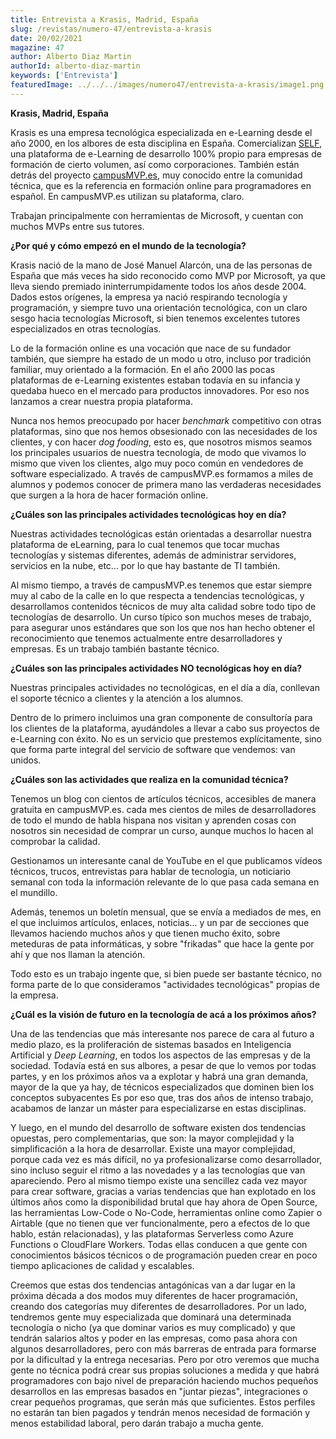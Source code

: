 ```yaml
---
title: Entrevista a Krasis, Madrid, España
slug: /revistas/numero-47/entrevista-a-krasis
date: 20/02/2021
magazine: 47
author: Alberto Diaz Martin
authorId: alberto-diaz-martin
keywords: ['Entrevista']
featuredImage: ../../../images/numero47/entrevista-a-krasis/image1.png
---
```






**Krasis, Madrid, España**

Krasis es una empresa tecnológica especializada en e-Learning desde el
año 2000, en los albores de esta disciplina en España. Comercializan
[SELF](https://www.plataformaself.com/), una plataforma de e-Learning de
desarrollo 100% propio para empresas de formación de cierto volumen, así
como corporaciones. También están detrás del proyecto
[campusMVP.es](https://www.campusmvp.es/), muy conocido entre la
comunidad técnica, que es la referencia en formación online para
programadores en español. En campusMVP.es utilizan su plataforma, claro.

Trabajan principalmente con herramientas de Microsoft, y cuentan con
muchos MVPs entre sus tutores.

**¿Por qué y cómo empezó en el mundo de la tecnología?**

Krasis nació de la mano de José Manuel Alarcón, una de las personas de
España que más veces ha sido reconocido como MVP por Microsoft, ya que
lleva siendo premiado ininterrumpidamente todos los años desde 2004.
Dados estos orígenes, la empresa ya nació respirando tecnología y
programación, y siempre tuvo una orientación tecnológica, con un claro
sesgo hacia tecnologías Microsoft, si bien tenemos excelentes tutores
especializados en otras tecnologías.

Lo de la formación online es una vocación que nace de su fundador
también, que siempre ha estado de un modo u otro, incluso por tradición
familiar, muy orientado a la formación. En el año 2000 las pocas
plataformas de e-Learning existentes estaban todavía en su infancia y
quedaba hueco en el mercado para productos innovadores. Por eso nos
lanzamos a crear nuestra propia plataforma.

Nunca nos hemos preocupado por hacer *benchmark* competitivo con otras
plataformas, sino que nos hemos obsesionado con las necesidades de los
clientes, y con hacer *dog fooding*, esto es, que nosotros mismos seamos
los principales usuarios de nuestra tecnología, de modo que vivamos lo
mismo que viven los clientes, algo muy poco común en vendedores de
software especializado. A través de campusMVP.es formamos a miles de
alumnos y podemos conocer de primera mano las verdaderas necesidades que
surgen a la hora de hacer formación online.

**¿Cuáles son las principales actividades tecnológicas hoy en día?**

Nuestras actividades tecnológicas están orientadas a desarrollar nuestra
plataforma de eLearning, para lo cual tenemos que tocar muchas
tecnologías y sistemas diferentes, además de administrar servidores,
servicios en la nube, etc... por lo que hay bastante de TI también.

Al mismo tiempo, a través de campusMVP.es tenemos que estar siempre muy
al cabo de la calle en lo que respecta a tendencias tecnológicas, y
desarrollamos contenidos técnicos de muy alta calidad sobre todo tipo de
tecnologías de desarrollo. Un curso típico son muchos meses de trabajo,
para asegurar unos estándares que son los que nos han hecho obtener el
reconocimiento que tenemos actualmente entre desarrolladores y empresas.
Es un trabajo también bastante técnico.

**¿Cuáles son las principales actividades NO tecnológicas hoy en día?**

Nuestras principales actividades no tecnológicas, en el día a día,
conllevan el soporte técnico a clientes y la atención a los alumnos.

Dentro de lo primero incluimos una gran componente de consultoría para
los clientes de la plataforma, ayudándoles a llevar a cabo sus proyectos
de e-Learning con éxito. No es un servicio que prestemos explícitamente,
sino que forma parte integral del servicio de software que vendemos: van
unidos.

**¿Cuáles son las actividades que realiza en la comunidad técnica?**

Tenemos un blog con cientos de artículos técnicos, accesibles de manera
gratuita en campusMVP.es. cada mes cientos de miles de desarrolladores
de todo el mundo de habla hispana nos visitan y aprenden cosas con
nosotros sin necesidad de comprar un curso, aunque muchos lo hacen al
comprobar la calidad.

Gestionamos un interesante canal de YouTube en el que publicamos vídeos
técnicos, trucos, entrevistas para hablar de tecnología, un noticiario
semanal con toda la información relevante de lo que pasa cada semana en
el mundillo.

Además, tenemos un boletín mensual, que se envía a mediados de mes, en
el que incluimos artículos, enlaces, noticias\... y un par de secciones
que llevamos haciendo muchos años y que tienen mucho éxito, sobre
meteduras de pata informáticas, y sobre "frikadas" que hace la gente por
ahí y que nos llaman la atención.

Todo esto es un trabajo ingente que, si bien puede ser bastante técnico,
no forma parte de lo que consideramos "actividades tecnológicas" propias
de la empresa.

**¿Cuál es la visión de futuro en la tecnología de acá a los próximos
años?**

Una de las tendencias que más interesante nos parece de cara al futuro a
medio plazo, es la proliferación de sistemas basados en Inteligencia
Artificial y *Deep Learning*, en todos los aspectos de las empresas y de
la sociedad. Todavía está en sus albores, a pesar de que lo vemos por
todas partes, y en los próximos años va a explotar y habrá una gran
demanda, mayor de la que ya hay, de técnicos especializados que dominen
bien los conceptos subyacentes Es por eso que, tras dos años de intenso
trabajo, acabamos de lanzar un máster para especializarse en estas
disciplinas.

Y luego, en el mundo del desarrollo de software existen dos tendencias
opuestas, pero complementarias, que son: la mayor complejidad y la
simplificación a la hora de desarrollar. Existe una mayor complejidad,
porque cada vez es más difícil, no ya profesionalizarse como
desarrollador, sino incluso seguir el ritmo a las novedades y a las
tecnologías que van apareciendo. Pero al mismo tiempo existe una
sencillez cada vez mayor para crear software, gracias a varias
tendencias que han explotado en los últimos años como la disponibilidad
brutal que hay ahora de Open Source, las herramientas Low-Code o
No-Code, herramientas online como Zapier o Airtable (que no tienen que
ver funcionalmente, pero a efectos de lo que hablo, están relacionadas),
y las plataformas Serverless como Azure Functions o CloudFlare Workers.
Todas ellas conducen a que gente con conocimientos básicos técnicos o de
programación pueden crear en poco tiempo aplicaciones de calidad y
escalables.

Creemos que estas dos tendencias antagónicas van a dar lugar en la
próxima década a dos modos muy diferentes de hacer programación, creando
dos categorías muy diferentes de desarrolladores. Por un lado, tendremos
gente muy especializada que dominará una determinada tecnología o nicho
(ya que dominar varios es muy complicado) y que tendrán salarios altos y
poder en las empresas, como pasa ahora con algunos desarrolladores, pero
con más barreras de entrada para formarse por la dificultad y la entrega
necesarias. Pero por otro veremos que mucha gente no técnica podrá crear
sus propias soluciones a medida y que habrá programadores con bajo nivel
de preparación haciendo muchos pequeños desarrollos en las empresas
basados en \"juntar piezas\", integraciones o crear pequeños programas,
que serán más que suficientes. Estos perfiles no estarán tan bien
pagados y tendrán menos necesidad de formación y menos estabilidad
laboral, pero darán trabajo a mucha gente.
 
 
